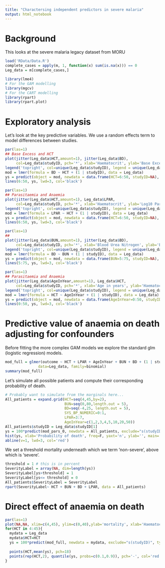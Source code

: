 ```yaml
---
title: "Charactersing independent predictors in severe malaria"
output: html_notebook
---
```


# Background

This looks at the severe malaria legacy dataset from MORU

```r
load('RData/Data.R')
complete_cases = apply(m, 1, function(x) sum(is.na(x))) == 0
Leg_data = m[complete_cases,]
```


```r
library(lme4)
# For the GAM modelling
library(mgcv)
# For the CART modelling
library(rpart)
library(rpart.plot)
```

# Exploratory analysis

Let's look at the key predictive variables. We use a random effects term to model differences between studies.
```r
par(las=1)
## Base Excess and HCT
plot(jitter(Leg_data$HCT,amount=1), jitter(Leg_data$BD), 
     col=Leg_data$studyID, pch='*', xlab='Haematocrit', ylab='Base Excess')
legend('topright', col=unique(Leg_data$studyID), legend = unique(Leg_data$studyID), pch='*')
mod = lmer(formula = BD ~ HCT + (1 | studyID), data = Leg_data)
ys = predict(object = mod, newdata = data.frame(HCT=6:50, studyID=NA), re.form=NA)
lines(6:50, ys, lwd=3, col='black')
```

```r
par(las=1)
## Parasitaemia and Anaemia
plot(jitter(Leg_data$HCT,amount=1), Leg_data$LPAR, 
     col=Leg_data$studyID, pch='*', xlab='Haematocrit', ylab='Log10 Parasitaemia')
legend('topright', col=unique(Leg_data$studyID), legend = unique(Leg_data$studyID), pch='*')
mod = lmer(formula = LPAR ~ HCT + (1 | studyID), data = Leg_data)
ys = predict(object = mod, newdata = data.frame(HCT=6:50, studyID=NA), re.form=NA)
lines(6:50, ys, lwd=3, col='black')
```

```r
par(las=1)
## 
plot(jitter(Leg_data$BUN,amount=1), jitter(Leg_data$BD), 
     col=Leg_data$studyID, pch='*', xlab='Blood Urea Nitrogen', ylab='Base Deficit')
legend('topright', col=unique(Leg_data$studyID), legend = unique(Leg_data$studyID), pch='*')
mod = lmer(formula = BD ~ BUN + (1 | studyID), data = Leg_data)
ys = predict(object = mod, newdata = data.frame(BUN=5:75, studyID=NA), re.form=NA)
lines(5:75, ys, lwd=3, col='black')
```


```r
par(las=1)
## Parasitaemia and Anaemia
plot(jitter(Leg_data$AgeInYear,amount=1), Leg_data$HCT, 
     col=Leg_data$studyID, pch='*', xlab='Age in years', ylab='Haematocrit')
legend('topright', col=unique(Leg_data$studyID), legend = unique(Leg_data$studyID), pch='*')
mod = lmer(formula = HCT ~ AgeInYear + (1 | studyID), data = Leg_data)
ys = predict(object = mod, newdata = data.frame(AgeInYear=0:50, studyID=NA), re.form=NA)
lines(0:50, ys, lwd=3, col='black')
```



# Predictive value of anaemia on death adjusting for confounders

Before fitting the more complex GAM models we explore the standard glm (logistic regression) models.

```r
mod_full = glmer(outcome ~ HCT + LPAR + AgeInYear + BUN + BD + (1 | studyID),
               data=Leg_data, family=binomial)
summary(mod_full)
```

Let's simulate all possible patients and compute their corresponding probability of death.

```r
# Probably want to simulate from the marginals here...
All_patients = expand.grid(HCT=seq(4,45,by=2), 
                           BUN=seq(0,80,length.out = 5), 
                           BD=seq(-4,25, length.out = 5), 
                           SYS_BP_NUMERIC=0:1, 
                           LPAR=3:7, 
                           AgeInYear=c(1,2,3,4,5,10,20,50))
All_patients$studyID = Leg_data$studyID[1]
ys = 100*predict(mod_pars_0, newdata = All_patients, exclude="s(studyID)", type='response')
hist(ys, xlab='Probability of death', freq=F, yaxt='n', ylab='', main='')
abline(v=1, lwd=3, col='red')
```

We set a threshold mortality underneath which we term 'non-severe', above which is 'severe'.
```r
threshold = 1 # this is in percent
SeverityLabel = array(NA, dim=length(ys))
SeverityLabel[ys>threshold] = 1
SeverityLabel[ys<= threshold] = 0
All_patients$SeverityLabel = SeverityLabel
rpart(SeverityLabel~ HCT + BUN + BD + LPAR, data = All_patients)
```



# Direct effect of anaemia on death


```r
par(las=1)
plot(NA,NA, xlim=c(4,45), ylim=c(0,40),ylab='mortality', xlab='Haematocrit')
for(HCT in 4:45){
  mydata = Leg_data
  mydata$HCT=HCT
  ys = 100*predict(mod_full, newdata = mydata, exclude="s(studyID)", type='response')
  
  points(HCT,mean(ys), pch=18)
  points(rep(HCT,2), quantile(ys, probs=c(0.1,0.9)), pch='-', col='red')
}
```

